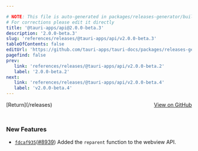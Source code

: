 ```yaml
---

# NOTE: This file is auto-generated in packages/releases-generator/build.ts
# For corrections please edit it directly
title: '@tauri-apps/api@2.0.0-beta.3'
description: '2.0.0-beta.3'
slug: 'references/releases/@tauri-apps/api/v2.0.0-beta.3'
tableOfContents: false
editUrl: 'https://github.com/tauri-apps/tauri-docs/packages/releases-generator/build.ts'
pagefind: false
prev:
   link: 'references/releases/@tauri-apps/api/v2.0.0-beta.2'
   label: '2.0.0-beta.2'
next:
   link: 'references/releases/@tauri-apps/api/v2.0.0-beta.4'
   label: 'v2.0.0-beta.4'
---
```


<div style="margin-bottom:3rem; display: flex; justify-content: space-between; align-items: center"><span>[Return](/releases)</span><span><a href="https://github.com/tauri-apps/tauri/releases/tag/@tauri-apps/api-v2.0.0-beta.3">View on GitHub</a></span></div>

### New Features

- [`fdcaf935`](https://www.github.com/tauri-apps/tauri/commit/fdcaf935fa75ecfa2806939c4faad4fe9e880386)([#8939](https://www.github.com/tauri-apps/tauri/pull/8939)) Added the `reparent` function to the webview API.

